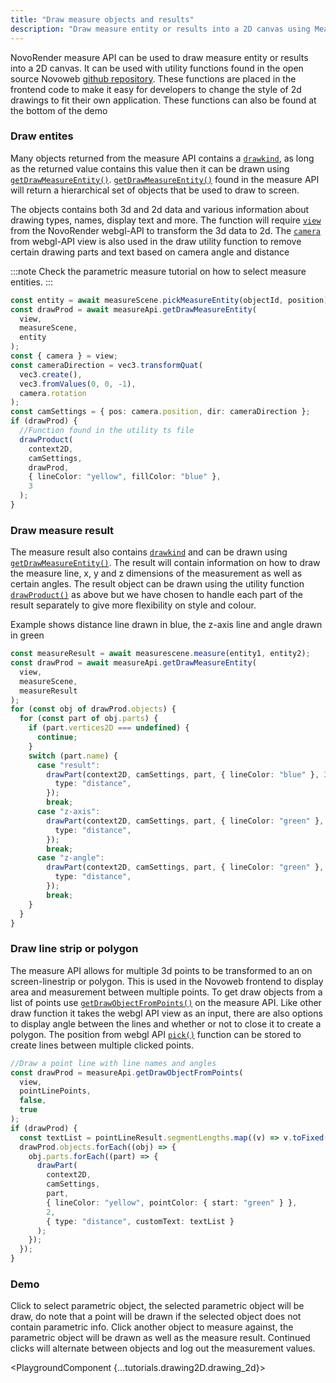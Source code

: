 ```yaml
---
title: "Draw measure objects and results"
description: "Draw measure entity or results into a 2D canvas using Measure API."
---
```



NovoRender measure API can be used to draw measure entity or results into a 2D canvas.
It can be used with utility functions found in the open source Novoweb [github repository](https://github.com/novorender/novoweb/blob/develop/src/features/engine2D/utils.ts).
These functions are placed in the frontend code to make it easy for developers to change the style of 2d drawings to fit their own application.
These functions can also be found at the bottom of the demo

### Draw entites

Many objects returned from the measure API contains a <code>[drawkind](/docs/measure-api/interfaces/Measure.DrawableEntity#drawkind)</code>, as long as the returned value contains this value then it can be drawn using <code>[getDrawMeasureEntity()](/docs/measure-api/interfaces/Measure.MeasureAPI#getdrawmeasureentity)</code>. <code>[getDrawMeasureEntity()](/docs/measure-api/interfaces/Measure.MeasureAPI#getdrawmeasureentity)</code> found in the measure API will return a hierarchical set of objects that be used to draw to screen.

The objects contains both 3d and 2d data and various information about drawing types, names, display text and more.
The function will require <code>[view](/docs/webgl-api/interfaces/NovoRender.View)</code> from the NovoRender webgl-API to transform the 3d data to 2d.
The <code>[camera](/docs/webgl-api/interfaces/NovoRender.View#camera)</code> from webgl-API view is also used in the draw utility function to remove certain drawing parts and text based on camera angle and distance

:::note
Check the parametric measure tutorial on how to select measure entities.
:::

```typescript
const entity = await measureScene.pickMeasureEntity(objectId, position);
const drawProd = await measureApi.getDrawMeasureEntity(
  view,
  measureScene,
  entity
);
const { camera } = view;
const cameraDirection = vec3.transformQuat(
  vec3.create(),
  vec3.fromValues(0, 0, -1),
  camera.rotation
);
const camSettings = { pos: camera.position, dir: cameraDirection };
if (drawProd) {
  //Function found in the utility ts file
  drawProduct(
    context2D,
    camSettings,
    drawProd,
    { lineColor: "yellow", fillColor: "blue" },
    3
  );
}
```

### Draw measure result

The measure result also contains <code>[drawkind](/docs/measure-api/interfaces/Measure.DrawableEntity#drawkind)</code> and can be drawn using <code>[getDrawMeasureEntity()](/docs/measure-api/interfaces/Measure.MeasureAPI#getdrawmeasureentity)</code>.
The result will contain information on how to draw the measure line, x, y and z dimensions of the measurement as well as certain angles.
The result object can be drawn using the utility function <code>[drawProduct()](https://github.com/novorender/novoweb/blob/develop/src/features/engine2D/utils.ts#L24)</code> as above but we have chosen to handle each part of the result separately to give more flexibility on style and colour.

Example shows distance line drawn in blue, the z-axis line and angle drawn in green

```typescript
const measureResult = await measurescene.measure(entity1, entity2);
const drawProd = await measureApi.getDrawMeasureEntity(
  view,
  measureScene,
  measureResult
);
for (const obj of drawProd.objects) {
  for (const part of obj.parts) {
    if (part.vertices2D === undefined) {
      continue;
    }
    switch (part.name) {
      case "result":
        drawPart(context2D, camSettings, part, { lineColor: "blue" }, 3, {
          type: "distance",
        });
        break;
      case "z-axis":
        drawPart(context2D, camSettings, part, { lineColor: "green" }, 3, {
          type: "distance",
        });
        break;
      case "z-angle":
        drawPart(context2D, camSettings, part, { lineColor: "green" }, 2, {
          type: "distance",
        });
        break;
    }
  }
}
```

### Draw line strip or polygon

The measure API allows for multiple 3d points to be transformed to an on screen-linestrip or polygon.
This is used in the Novoweb frontend to display area and measurement between multiple points.
To get draw objects from a list of points use <code>[getDrawObjectFromPoints()](/docs/measure-api/interfaces/Measure.MeasureAPI#getdrawobjectfrompoints)</code> on the measure API.
Like other draw function it takes the webgl API view as an input, there are also options to display angle between the lines and whether or not to close it to create a polygon.
The position from webgl API <code>[pick()](/docs/webgl-api/interfaces/NovoRender.View#pick)</code> function can be stored to create lines between multiple clicked points.

```typescript
//Draw a point line with line names and angles
const drawProd = measureApi.getDrawObjectFromPoints(
  view,
  pointLinePoints,
  false,
  true
);
if (drawProd) {
  const textList = pointLineResult.segmentLengths.map((v) => v.toFixed(2));
  drawProd.objects.forEach((obj) => {
    obj.parts.forEach((part) => {
      drawPart(
        context2D,
        camSettings,
        part,
        { lineColor: "yellow", pointColor: { start: "green" } },
        2,
        { type: "distance", customText: textList }
      );
    });
  });
}
```

### Demo

Click to select parametric object, the selected parametric object will be draw, do note that a point will be drawn if the selected object does not contain parametric info.
Click another object to measure against, the parametric object will be drawn as well as the measure result.
Continued clicks will alternate between objects and log out the measurement values.

<PlaygroundComponent {...tutorials.drawing2D.drawing_2d}></PlaygroundComponent>
